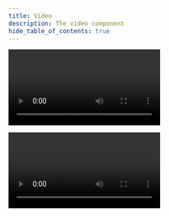 ```yaml
---
title: Video
description: The video component
hide_table_of_contents: true
---
```



<Video
  src="https://www.youtube-nocookie.com/embed/XD3lZFyniCE"
  title="Video from Youtube"
  caption="Video from Youtube"
/>

<Video
  src="/video/test.mp4"
  title="Video from static folder"
  caption="Video from static folder"
/>
